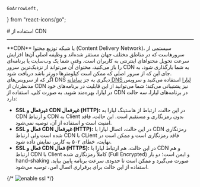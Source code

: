     GoArrowLeft,
} from "react-icons/go";


<Layout>
<Head>
<title>مستندات استفاده از CDN - لیارا</title>
</Head>
# استفاده از CDN

<hr className="mb-2" />
**CDN** یا شبکه توزیع محتوا (Content Delivery Network)، سیستمی از سرورهاست که در مناطق مختلف جهان مستقر شده‌اند و وظیفه اصلی آن‌ها افزایش سرعت تحویل محتواهای اینترنتی به کاربران است. وقتی شما یک وب‌سایت یا برنامه‌ای را باز می‌کنید، محتوای آن می‌تواند از نزدیک‌ترین سرور CDN به شما بارگذاری شود، به جای این که از سرور اصلی که ممکن است کیلومترها دورتر باشد دریافت شود.

<div className="h-4" />
اگر که از سرویس‌های DNS دیگری به جز <a href="/dns-management-system/about/" className="text-[#2196f3]">سامانه DNS لیارا</a> استفاده می‌کنید و 
سرویس مدنظرتان از CDN نیز پشتیبانی می‌کند؛ شما می‌توانید از این قابلیت در 
برنامه‌های خود در لیارا، بهره‌مند شوید.
به صورت کلی، استفاده از CDN در برنامه‌های لیارا، سه حالت دارد:

<div className="h-4" />
<ul>
    <li><b>SSL غیرفعال و CDN غیرفعال (HTTP):</b> در این حالت، ارتباط از هاستینگ لیارا به CDN و ارتباط CDN به Client بدون رمزنگاری و مستقیم است. این حالت، فاقد امنیت است و استفاده از آن، توصیه نمی‌شود.</li>
    <div className="h-1" />
    <li><b>SSL فعال و CDN غیرفعال (HTTP):</b> در این حالت، اتصال لیارا با CDN رمزنگاری شده است ولی ارتباط CDN با CLient فاقد رمز‌نگاری است و ممکن است در نهایت، خطای ۵۰۲ به کاربر، نمایش داده شود.</li>
    <li><b>SSL فعال و CDN فعال (HTTPS):</b> در این حالت، هم ارتباط لیارا با CDN و هم ارتباط CDN با Client کاملاً رمزنگاری شده (Full Encrypted) و ایمن است؛ دو بار hand-shaking صورت می‌گیرد و ممکن است تا حدودی سرعت برنامه پایین بیاید. استفاده از این حالت برای برقراری اتصال امن، توصیه می‌شود.</li>
</ul>

{/* <img src="https://files.liara.ir/liara/docs/enable-ssl-domain.gif" alt="enable ssl"/> */}

</Layout>